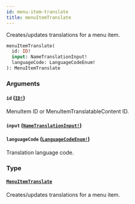 ```yaml
---
id: menu-item-translate
title: menuItemTranslate
---
```


Creates/updates translations for a menu item.

```graphql
menuItemTranslate(
  id: ID!
  input: NameTranslationInput!
  languageCode: LanguageCodeEnum!
): MenuItemTranslate

```

### Arguments

#### `id` ([`ID!`](/developer/api-reference/scalars/id.mdx))

MenuItem ID or MenuItemTranslatableContent ID.

#### `input` ([`NameTranslationInput!`](/developer/api-reference/inputs/name-translation-input.mdx))

#### `languageCode` ([`LanguageCodeEnum!`](/developer/api-reference/enums/language-code-enum.mdx))

Translation language code.

### Type

#### [`MenuItemTranslate`](/developer/api-reference/objects/menu-item-translate.mdx)

Creates/updates translations for a menu item.
